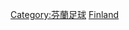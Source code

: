 {{Catnav|頁面分類|...|足球|各國足球|芬蘭足球}}
{{Catnav|頁面分類|...|各國體育|芬蘭體育|芬蘭足球}}
{{Catnav|頁面分類|...|各國體育|各國足球|芬蘭足球}}

{{Commonscat|Association football clubs of Finland}}

[[Category:芬蘭足球|Category:芬蘭足球]]
[[Category:各國足球會|Finland]]